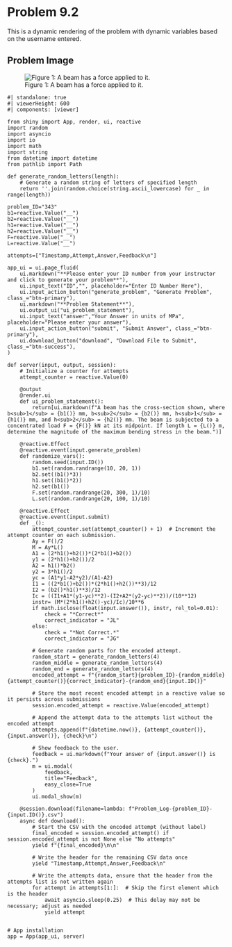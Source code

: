 # Problem 9.2 {.unnumbered}

This is a dynamic rendering of the problem with dynamic variables based on the username entered. 


## Problem Image

![Figure 1: A beam has a force applied to it.](images/344.png){fig-alt="A rectangular beam with a rectangular cutout of length 2L stretches from Point A to Point B. A force F is applied at L/2 from A. The beam cross section has a width of 2b1+b2 and a height of 2h1+h2. The cutout has a width of b2 and a height of h1."}

```shinylive-python
#| standalone: true
#| viewerHeight: 600
#| components: [viewer]

from shiny import App, render, ui, reactive
import random
import asyncio
import io
import math
import string
from datetime import datetime
from pathlib import Path

def generate_random_letters(length):
    # Generate a random string of letters of specified length
    return ''.join(random.choice(string.ascii_lowercase) for _ in range(length))  

problem_ID="343"
b1=reactive.Value("__")
b2=reactive.Value("__")
h1=reactive.Value("__")
h2=reactive.Value("__")
F=reactive.Value("__")
L=reactive.Value("__")
  
attempts=["Timestamp,Attempt,Answer,Feedback\n"]

app_ui = ui.page_fluid(
    ui.markdown("**Please enter your ID number from your instructor and click to generate your problem**"),
    ui.input_text("ID","", placeholder="Enter ID Number Here"),
    ui.input_action_button("generate_problem", "Generate Problem", class_="btn-primary"),
    ui.markdown("**Problem Statement**"),
    ui.output_ui("ui_problem_statement"),
    ui.input_text("answer","Your Answer in units of MPa", placeholder="Please enter your answer"),
    ui.input_action_button("submit", "Submit Answer", class_="btn-primary"),
    ui.download_button("download", "Download File to Submit", class_="btn-success"),
)

def server(input, output, session):
    # Initialize a counter for attempts
    attempt_counter = reactive.Value(0)

    @output
    @render.ui
    def ui_problem_statement():
        return[ui.markdown(f"A beam has the cross-section shown, where b<sub>1</sub> = {b1()} mm, b<sub>2</sub> = {b2()} mm, h<sub>1</sub> = {h1()} mm, and h<sub>2</sub> = {h2()} mm. The beam is subjected to a concentrated load F = {F()} kN at its midpoint. If length L = {L()} m, determine the magnitude of the maximum bending stress in the beam.")]
    
    @reactive.Effect
    @reactive.event(input.generate_problem)
    def randomize_vars():
        random.seed(input.ID())
        b1.set(random.randrange(10, 20, 1))
        b2.set((b1()*3))
        h1.set((b1()*2))
        h2.set(b1())
        F.set(random.randrange(20, 300, 1)/10)
        L.set(random.randrange(20, 100, 1)/10)
        
    @reactive.Effect
    @reactive.event(input.submit)
    def _():
        attempt_counter.set(attempt_counter() + 1)  # Increment the attempt counter on each submission.
        Ay = F()/2
        M = Ay*L()
        A1 = (2*h1()+h2())*(2*b1()+b2())
        y1 = (2*h1()+h2())/2
        A2 = h1()*b2()
        y2 = 3*h1()/2
        yc = (A1*y1-A2*y2)/(A1-A2)
        I1 = ((2*b1()+b2())*(2*h1()+h2())**3)/12
        I2 = (b2()*h1()**3)/12
        Ic = ((I1+A1*(y1-yc)**2)-(I2+A2*(y2-yc)**2))/(10**12)
        instr= (M*(2*h1()+h2()-yc)/Ic)/10**6
        if math.isclose(float(input.answer()), instr, rel_tol=0.01):
            check = "*Correct*"
            correct_indicator = "JL"
        else:
            check = "*Not Correct.*"
            correct_indicator = "JG"

        # Generate random parts for the encoded attempt.
        random_start = generate_random_letters(4)
        random_middle = generate_random_letters(4)
        random_end = generate_random_letters(4)
        encoded_attempt = f"{random_start}{problem_ID}-{random_middle}{attempt_counter()}{correct_indicator}-{random_end}{input.ID()}"

        # Store the most recent encoded attempt in a reactive value so it persists across submissions
        session.encoded_attempt = reactive.Value(encoded_attempt)

        # Append the attempt data to the attempts list without the encoded attempt
        attempts.append(f"{datetime.now()}, {attempt_counter()}, {input.answer()}, {check}\n")

        # Show feedback to the user.
        feedback = ui.markdown(f"Your answer of {input.answer()} is {check}.")
        m = ui.modal(
            feedback,
            title="Feedback",
            easy_close=True
        )
        ui.modal_show(m)

    @session.download(filename=lambda: f"Problem_Log-{problem_ID}-{input.ID()}.csv")
    async def download():
        # Start the CSV with the encoded attempt (without label)
        final_encoded = session.encoded_attempt() if session.encoded_attempt is not None else "No attempts"
        yield f"{final_encoded}\n\n"
        
        # Write the header for the remaining CSV data once
        yield "Timestamp,Attempt,Answer,Feedback\n"
        
        # Write the attempts data, ensure that the header from the attempts list is not written again
        for attempt in attempts[1:]:  # Skip the first element which is the header
            await asyncio.sleep(0.25)  # This delay may not be necessary; adjust as needed
            yield attempt


# App installation
app = App(app_ui, server)
```
